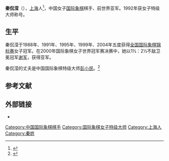 {{Infobox chess player
|name = 秦侃滢
|image = Qin Kanying.jpg
|caption = 
|birthname =
|country = {{PRC}}
|birth_date = {{Birth date and age|1974|2|2|df=y}}
|birth_place = {{CHN}}[[上海市|上海市]]
|death_date = 
|death_place = 
|title = 女子特级大师（1992年）
|worldchampion = 
|womensworldchampion = 
|peakrating = 2501（2000年7月）
|FideID = 8600350
}}
'''秦侃滢'''（{{bd|1974年|2月2日}}），[[上海|上海]]人<ref>{{cite web|url=http://sports.sina.com.cn/star/qin_kangying/|title=秦侃滢|publisher=新浪体育|accessdate=2016-03-22|archive-date=2018-05-25|archive-url=https://web.archive.org/web/20180525063529/http://sports.sina.com.cn/star/qin_kangying/|dead-url=no}}</ref>，中国女子[[国际象棋|国际象棋]]棋手、前世界亚军。1992年获女子特级大师称号。

==生平==
秦侃滢于1988年、1991年、1995年、1999年、2004年五度获得[[全国国际象棋锦标赛|全国国际象棋锦标赛]]女子冠军。在2000年国际象棋女子世界冠军赛决赛中，她以1½：2½不敌卫冕冠军[[谢军_(棋手)|谢军]]，获得亚军。

秦侃滢的丈夫是中国国际象棋特级大师[[彭小民|彭小民]]。<ref>{{cite web |url=http://www.geocities.com/SiliconValley/Lab/7378/relative.htm |title=Relatives of Chessplayers |publisher=Webcitation.org |date= |accessdate=2011-12-04 |deadurl=yes |archiveurl=https://www.webcitation.org/query?url=http://www.geocities.com/SiliconValley/Lab/7378/relative.htm&date=2009-10-25+09:50:51 |archivedate=2009-10-25 }}</ref>

== 参考文献 ==
{{reflist}}

== 外部链接 ==
*{{chessgames player|id=11037}}

{{start box}}
{{succession box 
|before= [[彭肇勤|彭肇勤]]
|title=  [[全国国际象棋锦标赛|中国国际象棋女子冠军]] 
|years=  1988年
|after=  [[谢军_(棋手)|谢军]]
}}
{{succession box 
|before= [[彭肇勤|彭肇勤]]
|title=  [[全国国际象棋锦标赛|中国国际象棋女子冠军]] 
|years=  1991年
|after=  [[诸宸|诸宸]]
}}
{{succession box 
|before= [[诸宸|诸宸]]
|title=  [[全国国际象棋锦标赛|中国国际象棋女子冠军]] 
|years=  1995年
|after=  [[诸宸|诸宸]]
}}
{{succession box 
|before= [[王蕾|王蕾]]
|title=  [[全国国际象棋锦标赛|中国国际象棋女子冠军]] 
|years=  1999年
|after=  [[王蕾|王蕾]]
}}
{{succession box 
|before= [[徐媛媛|徐媛媛]]
|title=  [[全国国际象棋锦标赛|中国国际象棋女子冠军]] 
|years=  2004年
|after=  [[王瑜_(国际象棋)|王瑜]]
}}
{{end box}}

{{chess-bio-stub}}
{{DEFAULTSORT:Q}}
[[Category:中国国际象棋棋手|Category:中国国际象棋棋手]]
[[Category:国际象棋女子特级大师|Category:国际象棋女子特级大师]]
[[Category:上海人|Category:上海人]]
[[Category:秦姓|Category:秦姓]]